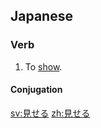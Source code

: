 ==Japanese==
{{ja-kanjitab|見}}

===Verb===
{{ja-verb|kk|type=2|tr=trans|hira=みせる|rom=miseru}}

# To [[show]].

====Conjugation====
{{ja-ichi|見せ|みせ|mise}}

[[sv:見せる]]
[[zh:見せる]]